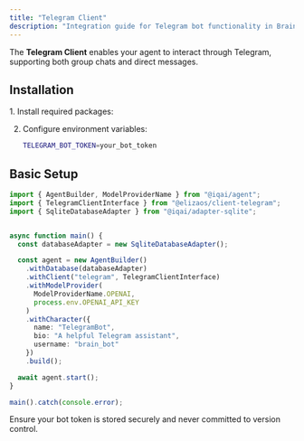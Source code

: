 ```yaml
---
title: "Telegram Client"
description: "Integration guide for Telegram bot functionality in Brain Framework"
---
```



The **Telegram Client** enables your agent to interact through Telegram, supporting both group chats and direct messages.

## Installation

<Steps>
1. Install required packages:
   <PackageManagers pkg="github:elizaos-plugins/client-telegram @elizaos/core@0.25.9" />

2. Configure environment variables:
   ```bash
   TELEGRAM_BOT_TOKEN=your_bot_token
   ```
</Steps>

## Basic Setup

```typescript
import { AgentBuilder, ModelProviderName } from "@iqai/agent";
import { TelegramClientInterface } from "@elizaos/client-telegram";
import { SqliteDatabaseAdapter } from "@iqai/adapter-sqlite";


async function main() {
  const databaseAdapter = new SqliteDatabaseAdapter();

  const agent = new AgentBuilder()
    .withDatabase(databaseAdapter)
    .withClient("telegram", TelegramClientInterface)
    .withModelProvider(
      ModelProviderName.OPENAI,
      process.env.OPENAI_API_KEY
    )
    .withCharacter({
      name: "TelegramBot",
      bio: "A helpful Telegram assistant",
      username: "brain_bot"
    })
    .build();

  await agent.start();
}

main().catch(console.error);
```

<Aside type="caution">
Ensure your bot token is stored securely and never committed to version control.
</Aside>